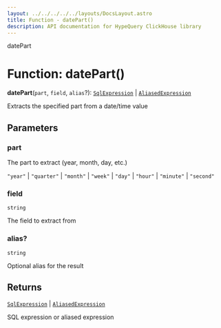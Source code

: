 ```yaml
---
layout: ../../../../../layouts/DocsLayout.astro
title: Function - datePart()
description: API documentation for HypeQuery ClickHouse library
---
```


datePart

# Function: datePart()

**datePart**(`part`, `field`, `alias`?): [`SqlExpression`](/docs/reference/api/../interfaces/SqlExpression) \| [`AliasedExpression`](/docs/reference/api/../interfaces/AliasedExpression)

Extracts the specified part from a date/time value

## Parameters

### part

The part to extract (year, month, day, etc.)

`"year"` | `"quarter"` | `"month"` | `"week"` | `"day"` | `"hour"` | `"minute"` | `"second"`

### field

`string`

The field to extract from

### alias?

`string`

Optional alias for the result

## Returns

[`SqlExpression`](/docs/reference/api/../interfaces/SqlExpression) \| [`AliasedExpression`](/docs/reference/api/../interfaces/AliasedExpression)

SQL expression or aliased expression
